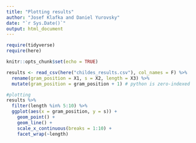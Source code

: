 ```yaml
---
title: "Plotting results"
author: "Josef Klafka and Daniel Yurovsky"
date: "`r Sys.Date()`"
output: html_document
---
```


```r
require(tidyverse)
require(here)

knitr::opts_chunk$set(echo = TRUE)
```

```r
results <- read_csv(here("childes_results.csv"), col_names = F) %>%
  rename(gram_position = X1, s = X2, length = X3) %>%
  mutate(gram_position = gram_position + 1) # python is zero-indexed

#plotting 
results %>%
  filter(length %in% 5:10) %>% 
  ggplot(aes(x = gram_position, y = s)) + 
    geom_point() + 
    geom_line() + 
    scale_x_continuous(breaks = 1:10) + 
    facet_wrap(~length)
```
